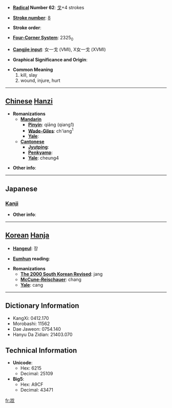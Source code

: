 * '''[[Wiktionary:Chinese radical index| Radical]] Number 62''': [[Wiktionary:Chinese radical index 戈|戈]]+4 strokes

* '''[[Wiktionary:Chinese total strokes index|Stroke number]]''': [[Wiktionary:Chinese total strokes index 8|8]]

* '''Stroke order''': 

* '''[[Wiktionary:Chinese four corner index|Four-Corner System]]''': 2325<sub>0</sub>

* '''[[Wiktionary:Chinese Cangjie index|Cangjie input]]''': 女一戈 (VMI), X女一戈 (XVMI)

* '''Graphical Significance and Origin''': 

* '''Common Meaning'''
*#kill, slay
*# wound, injure, hurt


----

== [[Chinese]] [[Hanzi]] ==

* '''Romanizations'''
** '''[[Mandarin]]'''
*** '''[[Pinyin]]''': qiāng (qiang1)
*** '''[[Wade-Giles]]''': ch'iang<sup>1</sup>
*** '''[[Yale]]''': 
** '''[[Cantonese]]'''
*** '''[[Jyutping]]''':
*** '''[[Penkyamp]]''': 
*** '''[[Yale]]''': cheung4

* '''Other info''': 

----

==Japanese==
===[[Kanji]]===
{{kanji|on readings=[[しょう]] (shō), [[ぞう]] (zō), [[さん]] (san), [[そう]] (sō)|kun readings=[[ころす]] (korosu)}}

* '''Other info''':  

----

== [[Korean]] [[Hanja]] ==

* '''[[Hangeul]]''': 장

* '''[[Eumhun]] reading''': 

* '''Romanizations'''
** '''[[The 2000 South Korean Revised Romanization|The 2000 South Korean Revised]]''': jang
** '''[[McCune-Reischauer]]''': chang
** '''[[Yale]]''': cang

----

== Dictionary Information ==

* KangXi: 0412.170
* Morobashi: 11562
* Dae Jaweon: 0754.140
* Hanyu Da Zidian: 21403.070

== Technical Information ==

* '''Unicode''':
** Hex: 6215
** Decimal: 25109
* '''Big5''':
** Hex: A9CF
** Decimal: 43471

[[fr:戕]]